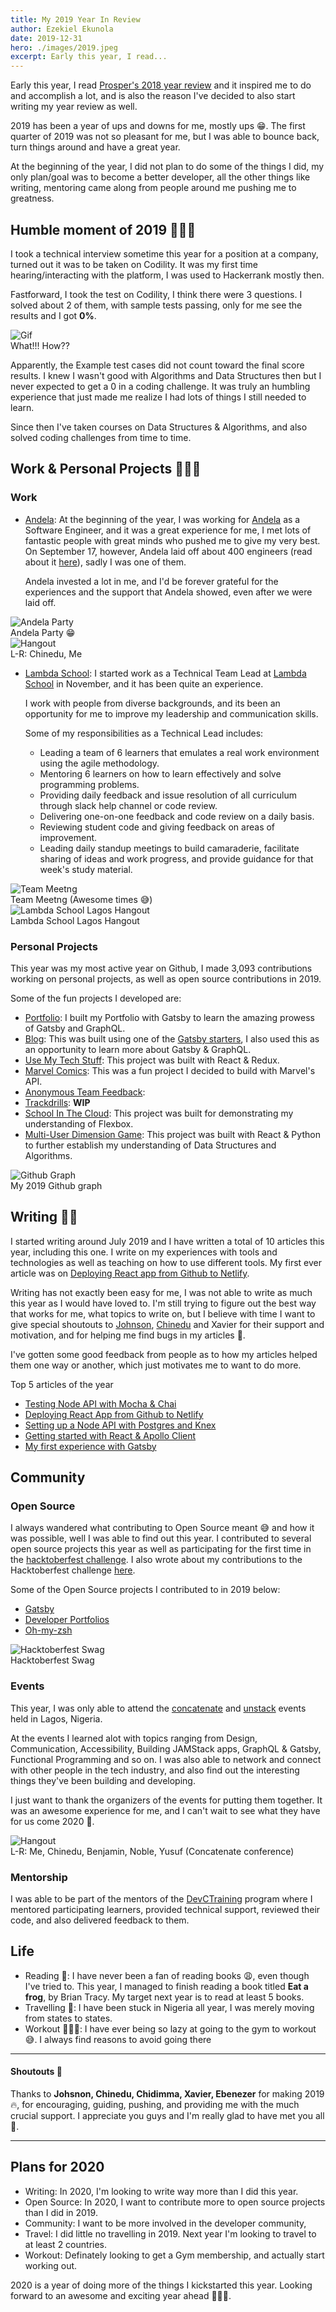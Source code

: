 ```yaml
---
title: My 2019 Year In Review
author: Ezekiel Ekunola
date: 2019-12-31
hero: ./images/2019.jpeg
excerpt: Early this year, I read...
---
```


Early this year, I read [Prosper's 2018 year review](https://medium.com/@unicodeveloper/2018-in-review-shattering-expectations-9418f2d720cc) and it inspired me to do and accomplish a lot, and is also the reason I've decided to also start writing my year review as well.

2019 has been a year of ups and downs for me, mostly ups 😁. The first quarter of 2019 was not so pleasant for me, but I was able to bounce back, turn things around and have a great year.


At the beginning of the year, I did not plan to do some of the things I did, my only plan/goal was to become a better developer, all the other things like writing, mentoring came along
from people around me pushing me to greatness.

## Humble moment of 2019 🙇🏾‍♂️
I took a technical interview sometime this year for a position at a company, turned out it was to be taken on Codility. It was my first time hearing/interacting with the platform, I was used to Hackerrank mostly then.

Fastforward, I took the test on Codility, I think there were 3 questions. I solved about 2 of them, with sample tests passing, only for me see the results and I got **0%**.

<div class="Image__Small">
  <img src="./images/what.gif" alt="Gif" />
  <figcaption>
    What!!! How??
  </figcaption>
</div>

Apparently, the Example test cases did not count toward the final score results. I knew I wasn't good with Algorithms and Data Structures then but I never expected to get a 0 in a coding challenge.
It was truly an humbling experience that just made me realize I had lots of things I still needed to learn. 

Since then I've taken courses on Data Structures & Algorithms, and also solved coding challenges from time to time.

## Work & Personal Projects 👨🏾‍💻

### Work

- [Andela](http://andela.com): At the beginning of the year, I was working for [Andela](http://andela.com) as a Software Engineer, and it was a great experience for me, I met lots of fantastic people with great minds who pushed me to give my very best. On September 17, however, Andela laid off about 400 engineers (read about it [here](https://andela.com/insights/the-future-of-andela)), sadly I was one of them.
  
  Andela invested a lot in me, and I'd be forever grateful for the experiences and the support that Andela showed, even after we were laid off.

<div class="Image__Small">
  <img src="./images/andela-party.jpg" alt="Andela Party" />
  <figcaption>Andela Party 😁</figcaption>
</div>

<div class="Image__Small">
  <img src="./images/1.jpg" alt="Hangout" />
  <figcaption>L-R: Chinedu, Me</figcaption>
</div>

- [Lambda School](https://lambdaschool.com): I started work as a Technical Team Lead at [Lambda School](https://lambdaschool.com) in November, and it has been quite an experience.

  I work with people from diverse backgrounds, and its been an opportunity for me to improve my leadership and communication skills.
  
  Some of my responsibilities as a Technical Lead includes:
  - Leading a team of 6 learners that emulates a real work environment using the agile methodology.
  - Mentoring 6 learners on how to learn effectively and solve programming problems.
  - Providing daily feedback and issue resolution of all curriculum through slack help channel or code review.
  - Delivering one-on-one feedback and code review on a daily basis.
  - Reviewing student code and giving feedback on areas of improvement.
  - Leading daily standup meetings to build camaraderie, facilitate sharing of ideas and work progress, and provide guidance for that week's study material.



<div class="Image__Small">
  <img src="./images/5.png" alt="Team Meetng" />
  <figcaption>Team Meetng (Awesome times 😅)</figcaption>
</div>

<div class="Image__Small">
  <img src="./images/3.jpeg" alt="Lambda School Lagos Hangout" />
  <figcaption>Lambda School Lagos Hangout</figcaption>
</div>

### Personal Projects

This year was my most active year on Github, I made 3,093 contributions working on personal projects, as well as open source contributions in 2019.

Some of the fun projects I developed are:

- [Portfolio](https://www.ezekielekunola.com): I built my Portfolio with Gatsby to learn the amazing prowess of Gatsby and GraphQL.
- [Blog](https://www.blog.ezekielekunola.com): This was built using one of the [Gatsby starters](https://www.gatsbyjs.org/starters/?v=2), I also used this as an opportunity to learn more about Gatsby & GraphQL.
- [Use My Tech Stuff](https://ls-umts.netlify.com): This project was built with React & Redux.
- [Marvel Comics](https://marvel-comic-characters.netlify.com): This was a fun project I decided to build with Marvel's API.
- [Anonymous Team Feedback](https://anonymous-feedback-fe.herokuapp.com):
- [Trackdrills](https://trackdrills.com): **WIP**
- [School In The Cloud](https://distracted-stonebraker-f30c76.netlify.com): This project was built for demonstrating my understanding of Flexbox.
- [Multi-User Dimension Game](https://mud-mount-doom.herokuapp.com): This project was built with React & Python to further establish my understanding of Data Structures and Algorithms.

<div class="Image__Small">
  <img src="./images/graph.png" alt="Github Graph" />
  <figcaption>My 2019 Github graph</figcaption>
</div>

## Writing ✍🏾

I started writing around July 2019 and I have written a total of 10 articles this year, including this one. I write on my experiences with tools and technologies as well as teaching on how to use different tools.
 My first ever article was on [Deploying React app from Github to Netlify](https://www.blog.ezekielekunola.com/deploying-react-app-from-github-to-netlify).


Writing has not exactly been easy for me, I was not able to write as much this year as I would have loved to. I'm still trying to figure out the best way that works for me, what topics to write on, but I believe with time
I want to give special shoutouts to [Johnson](https://dev.to/ogwurujohnson), [Chinedu](https://dev.to/nedsoft) and Xavier for their support and motivation, and for helping me find bugs in my articles 🤪.

I've gotten some good feedback from people as to how my articles helped them one way or another, which just motivates me to want to do more.

Top 5 articles of the year 

- [Testing Node API with Mocha & Chai](https://www.blog.ezekielekunola.com/testing-node-api-with-mocha-chai)
- [Deploying React App from Github to Netlify](https://www.blog.ezekielekunola.com/deploying-react-app-from-github-to-netlify)
- [Setting up a Node API with Postgres and Knex](https://www.blog.ezekielekunola.com/setting-up-a-node-api-with-postgres-and-knex)
- [Getting started with React & Apollo Client](https://www.blog.ezekielekunola.com/getting-started-with-react-apollo-client)
- [My first experience with Gatsby](https://www.blog.ezekielekunola.com/my-first-experience-with-gatsby)

## Community 

### Open Source

I always wandered what contributing to Open Source meant 😅 and how it was possible, well I was able to find out this year. I contributed to several open source projects this year as well as participating for the first time in the [hacktoberfest challenge](https://hacktoberfest.digitalocean.com).
I also wrote about my contributions to the Hacktoberfest challenge [here](https://www.blog.ezekielekunola.com/my-hacktoberfest-contributions).

Some of the Open Source projects I contributed to in 2019 below: 
- [Gatsby](https://github.com/gatsbyjs/gatsby)
- [Developer Portfolios](https://github.com/Easybuoy/developer-portfolios)
- [Oh-my-zsh](https://github.com/ohmyzsh/ohmyzsh)

<div class="Image__Small">
  <img src="./images/hacktoberfest.png" alt="Hacktoberfest Swag" />
  <figcaption>
    Hacktoberfest Swag
  </figcaption>
</div>

### Events

This year, I was only able to attend the [concatenate](https://www.concatenate.dev) and [unstack](https://unstack.dev) events held in Lagos, Nigeria.

At the events I learned alot with topics ranging from Design, Communication, Accessibility, Building JAMStack apps, GraphQL & Gatsby, Functional Programming and so on. I was also able to network and connect with other people in the tech industry, and also find out the interesting things they've been building and developing.

I just want to thank the organizers of the events for putting them together. It was an awesome experience for me, and I can't wait to see what they have for us come 2020 🤗.
<div class="Image__Small">
  <img src="./images/concatenate-1.jpg" alt="Hangout" />
  <figcaption>
    L-R: Me, Chinedu, Benjamin, Noble, Yusuf (Concatenate conference)
  </figcaption>
</div>

### Mentorship

I was able to be part of the mentors of the [DevCTraining](https://devctraining.andela.com) program where I mentored participating learners, provided technical support, reviewed their code, and also delivered feedback to them.

## Life

- Reading 📖: I have never been a fan of reading books 😩, even though I've tried to. This year, I managed to finish reading a book titled **Eat a frog**, by Brian Tracy. My target next year is to read at least 5 books.
- Travelling 🛫: I have been stuck in Nigeria all year, I was merely moving from states to states.
- Workout 🏋🏾‍♀️: I have ever being so lazy at going to the gym to workout😅. I always find reasons to avoid going there

---

#### Shoutouts 📣

Thanks to **Johsnon, Chinedu, Chidimma, Xavier, Ebenezer** for making 2019 🔥, for encouraging, guiding, pushing, and providing me with the much crucial support. I appreciate you guys
and I'm really glad to have met you all 🤗.

---

## Plans for 2020

- Writing: In 2020, I'm looking to write way more than I did this year.
- Open Source: In 2020, I want to contribute more to open source projects than I did in 2019.
- Community: I want to be more involved in the developer community,  
- Travel: I did little no travelling in 2019. Next year I'm looking to travel to at least 2 countries. 
- Workout: Definately looking to get a Gym membership, and actually start working out.


2020 is a year of doing more of the things I kickstarted this year. Looking forward to an awesome and exciting year ahead 🚀🚀🚀.